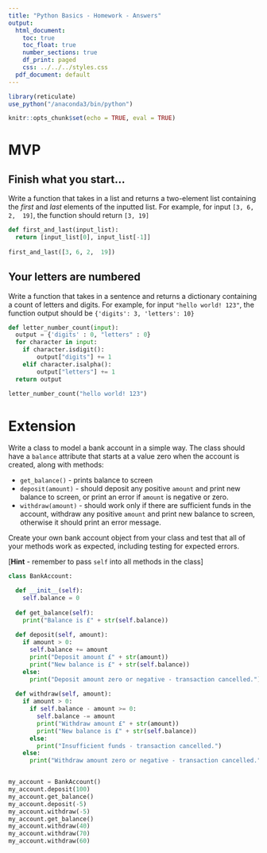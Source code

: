 ```yaml
---
title: "Python Basics - Homework - Answers"
output:
  html_document:
    toc: true
    toc_float: true
    number_sections: true
    df_print: paged
    css: ../../../styles.css
  pdf_document: default
---
```


```r
library(reticulate)
use_python("/anaconda3/bin/python")

knitr::opts_chunk$set(echo = TRUE, eval = TRUE)
```


# MVP


## Finish what you start...

Write a function that takes in a list and returns a two-element list containing the *first* and *last* elements of the inputted list. For example, for input `[3, 6, 2,  19]`, the function should return `[3, 19]`

```python
def first_and_last(input_list):
  return [input_list[0], input_list[-1]]
  
first_and_last([3, 6, 2,  19])
```

## Your letters are numbered

Write a function that takes in a sentence and returns a dictionary containing a count of letters and digits. For example, for input `"hello world! 123"`, the function output should be `{'digits': 3, 'letters': 10}` 

```python
def letter_number_count(input):
  output = {'digits' : 0, "letters" : 0}
  for character in input:
    if character.isdigit():
        output["digits"] += 1
    elif character.isalpha():
        output["letters"] += 1
  return output
  
letter_number_count("hello world! 123")
```

# Extension

Write a class to model a bank account in a simple way. The class should have a `balance` attribute that starts at a value zero when the account is created, along with methods:

  * `get_balance()` - prints balance to screen
  * `deposit(amount)` - should deposit any positive `amount` and print new balance to screen, or print an error if `amount` is negative or zero. 
  * `withdraw(amount)` - should work only if there are sufficient funds in the account, withdraw any positive `amount` and print new balance to screen, otherwise it should print an error message.

Create your own bank account object from your class and test that all of your methods work as expected, including testing for expected errors.

[**Hint** - remember to pass `self` into all methods in the class]

```python

class BankAccount:

  def __init__(self):
    self.balance = 0
    
  def get_balance(self):
    print("Balance is £" + str(self.balance))
    
  def deposit(self, amount):
    if amount > 0:
      self.balance += amount
      print("Deposit amount £" + str(amount))
      print("New balance is £" + str(self.balance))
    else:
      print("Deposit amount zero or negative - transaction cancelled.")
      
  def withdraw(self, amount):
    if amount > 0:
      if self.balance - amount >= 0:
        self.balance -= amount
        print("Withdraw amount £" + str(amount))
        print("New balance is £" + str(self.balance))
      else:
        print("Insufficient funds - transaction cancelled.")
    else:
      print("Withdraw amount zero or negative - transaction cancelled.")


my_account = BankAccount()
my_account.deposit(100)
my_account.get_balance()
my_account.deposit(-5)
my_account.withdraw(-5)
my_account.get_balance()
my_account.withdraw(40)
my_account.withdraw(70)
my_account.withdraw(60)
```

